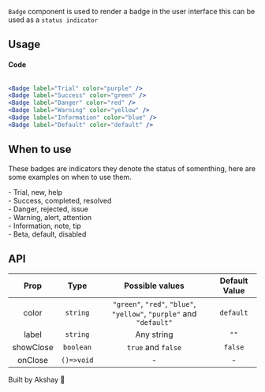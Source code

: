 
`Badge` component is used to render a badge in the user interface this can be used as a `status indicator`

## Usage

<div
  style={{
    display: "flex",
    flexDirection: "row",
    justifyContent: "space-around",
    paddingBottom: "25px",
    paddingTop: "10px",
  }}
>
  <Badge label="Trial" color="purple" />
  <Badge label="Success" color="green" />
  <Badge label="Danger" color="red" />
  <Badge label="Warning" color="yellow" />
  <Badge label="Information" color="blue" />
  <Badge label="Default" color="default" />
</div>

#### Code

```jsx

<Badge label="Trial" color="purple" />
<Badge label="Success" color="green" />
<Badge label="Danger" color="red" />
<Badge label="Warning" color="yellow" />
<Badge label="Information" color="blue" />
<Badge label="Default" color="default" />

```

## When to use

These badges are indicators they denote the status of somenthing, here are some examples on when to use them.

<div style={{ display: "flex", flexDirection: "column" }}>
  <div style={{ paddingTop: "10px", display: "flex" }}>
    <Badge label="Trial" color="purple" />
    <span style={{ paddingLeft: "10px" }}>- Trial, new, help</span>
  </div>
  <div style={{ paddingTop: "10px", display: "flex" }}>
    <Badge label="Success" color="green" />
    <span style={{ paddingLeft: "10px" }}>- Success, completed, resolved</span>
  </div>
  <div style={{ paddingTop: "10px", display: "flex" }}>
    <Badge label="Danger" color="red" />
    <span style={{ paddingLeft: "10px" }}>- Danger, rejected, issue</span>
  </div>
  <div style={{ paddingTop: "10px", display: "flex" }}>
    <Badge label="Warning" color="yellow" />
    <span style={{ paddingLeft: "10px" }}>- Warning, alert, attention</span>
  </div>
  <div style={{ paddingTop: "10px", display: "flex" }}>
    <Badge label="Information" color="blue" />
    <span style={{ paddingLeft: "10px" }}>- Information, note, tip</span>
  </div>
  <div style={{ paddingTop: "10px", display: "flex" }}>
    <Badge label="Default" color="default" />
    <span style={{ paddingLeft: "10px" }}>- Beta, default, disabled</span>
  </div>
</div>

## API

|   Prop    |    Type    |                           Possible values                            | Default Value |
| :-------: | :--------: | :------------------------------------------------------------------: | :-----------: |
|   color   |  `string`  | `"green"`, `"red"`, `"blue"`, `"yellow"`, `"purple"` and `"default"` |   `default`   |
|   label   |  `string`  |                              Any string                              |     `""`      |
| showClose | `boolean`  |                          `true` and `false`                          |    `false`    |
|  onClose  | `()=>void` |                                  -                                   |       -       |

Built by Akshay 🤙
